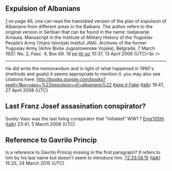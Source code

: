 <article id="4732426" title=Talk:Vaso Čubrilović>
	<talkpage id="4732426" title="Talk:Vaso Čubrilović">
{{WikiProjectBannerShell|1=
{{WikiProject Biography|living=no
|class=start
|military-work-group=yes
|listas=Cubrilovic, Vaso
}}
{{WikiProject Military history|class=start|WWI-task-force=yes|Biography=yes|Balkan=yes}}
{{WikiProject University of Belgrade}}
{{WikiProject Serbia|class=start|importance=low}}
}}

== Expulsion of Albanians == 

[http://www.elsie.de/pdf/B2002GatheringClouds.pdf] on page 46, one can read the translated version of the plan of expulsion of Albanians from different areas in the Balkans. The author refers to the original version in Serbian that can be found in the name: Iseljavanje Arnauta. Manuscript in the Institute of Military History of the Yugoslav People’s Army (Vojno Istorijski Institut JNA). Archives of the former Yugoslav Army (Arhiv Bivše Jugoslovenske Vojske), Belgrade, 7 March 1937. No. 2, Fasc. 4, Box 69. 19 pp.[[User:Ilir pz|Ilir pz]] 10:37, 13 April 2006 (UTC)&lt;br /&gt;


-------
He did write the memorandum and in light of what happened in 1990's (methods and goals) it seems appropriate to mention it.
you may also see citations here: http://books.google.com/books?spell=1&amp;q=vaso+%22expulsion+of+albanians%22 
[[User:Keep it Fake|Keep it Fake]] ([[User talk:Keep it Fake|talk]]) 19:41, 27 April 2008 (UTC)

== Last Franz Josef assasination conspirator? ==

Surely Vaso was the last living conspirator that &quot;initiated&quot; WW1 ? [[User:Engr105th|Engr105th]] ([[User talk:Engr105th|talk]]) 23:41, 5 March 2008 (UTC)

== Reference to Gavrilo Princip ==
Is a reference to Gavrilo Princip missing in the first paragraph? It refers to him by his last name but doesn't seem to introduce him. [[Special:Contributions/72.33.58.15|72.33.58.15]] ([[User talk:72.33.58.15|talk]]) 15:25, 24 March 2015 (UTC)
	</talkpage>
</article>